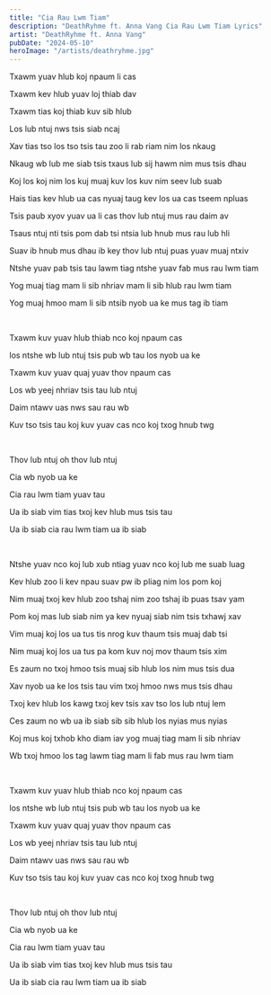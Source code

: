 ```yaml
---
title: "Cia Rau Lwm Tiam"
description: "DeathRyhme ft. Anna Vang Cia Rau Lwm Tiam Lyrics"
artist: "DeathRyhme ft. Anna Vang"
pubDate: "2024-05-10"
heroImage: "/artists/deathryhme.jpg"
---
```


Txawm yuav hlub koj npaum li cas

Txawm kev hlub yuav loj thiab dav

Txawm tias koj thiab kuv sib hlub

Los lub ntuj nws tsis siab ncaj

Xav tias tso los tso tsis tau zoo li rab riam nim los nkaug

Nkaug wb lub me siab tsis txaus lub sij hawm nim mus tsis dhau

Koj los koj nim los kuj muaj kuv los kuv nim seev lub suab

Hais tias kev hlub ua cas nyuaj taug kev los ua cas tseem npluas

Tsis paub xyov yuav ua li cas thov lub ntuj mus rau daim av

Tsaus ntuj nti tsis pom dab tsi ntsia lub hnub mus rau lub hli

Suav ib hnub mus dhau ib key thov lub ntuj puas yuav muaj ntxiv

Ntshe yuav pab tsis tau lawm tiag ntshe yuav fab mus rau lwm tiam

Yog muaj tiag mam li sib nhriav mam li sib hlub rau lwm tiam

Yog muaj hmoo mam li sib ntsib nyob ua ke mus tag ib tiam

<br />

Txawm kuv yuav hlub thiab nco koj npaum cas

los ntshe wb lub ntuj tsis pub wb tau los nyob ua ke

Txawm kuv yuav quaj yuav thov npaum cas

Los wb yeej nhriav tsis tau lub ntuj

Daim ntawv uas nws sau rau wb

Kuv tso tsis tau koj kuv yuav cas nco koj txog hnub twg

<br />

Thov lub ntuj oh thov lub ntuj

Cia wb nyob ua ke

Cia rau lwm tiam yuav tau

Ua ib siab vim tias txoj kev hlub mus tsis tau

Ua ib siab cia rau lwm tiam ua ib siab

<br />

Ntshe yuav nco koj lub xub ntiag yuav nco koj lub me suab luag

Kev hlub zoo li kev npau suav pw ib pliag nim los pom koj

Nim muaj txoj kev hlub zoo tshaj nim zoo tshaj ib puas tsav yam

Pom koj mas lub siab nim ya kev nyuaj siab nim tsis txhawj xav

Vim muaj koj los ua tus tis nrog kuv thaum tsis muaj dab tsi

Nim muaj koj los ua tus pa kom kuv noj mov thaum tsis xim

Es zaum no txoj hmoo tsis muaj sib hlub los nim mus tsis dua

Xav nyob ua ke los tsis tau vim txoj hmoo nws mus tsis dhau

Txoj kev hlub los kawg txoj kev tsis xav tso los lub ntuj lem

Ces zaum no wb ua ib siab sib sib hlub los nyias mus nyias

Koj mus koj txhob kho diam iav yog muaj tiag mam li sib nhriav

Wb txoj hmoo los tag lawm tiag mam li fab mus rau lwm tiam

<br />

Txawm kuv yuav hlub thiab nco koj npaum cas

los ntshe wb lub ntuj tsis pub wb tau los nyob ua ke

Txawm kuv yuav quaj yuav thov npaum cas

Los wb yeej nhriav tsis tau lub ntuj

Daim ntawv uas nws sau rau wb

Kuv tso tsis tau koj kuv yuav cas nco koj txog hnub twg

<br />

Thov lub ntuj oh thov lub ntuj

Cia wb nyob ua ke

Cia rau lwm tiam yuav tau

Ua ib siab vim tias txoj kev hlub mus tsis tau

Ua ib siab cia rau lwm tiam ua ib siab
